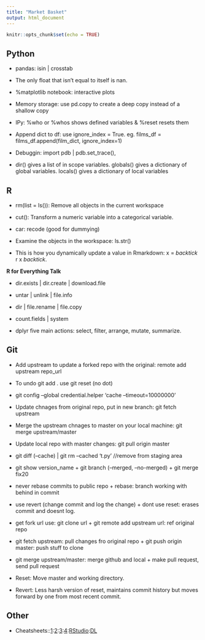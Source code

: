 ```yaml
---
title: "Market Basket"
output: html_document
---
```


```r
knitr::opts_chunk$set(echo = TRUE)
```

## Python

* pandas: isin | crosstab

* The only float that isn't equal to itself is nan.

* %matplotlib notebook: interactive plots

* Memory storage: use pd.copy to create a deep copy instead of a shallow copy

* IPy: %who or %whos shows defined variables & %reset resets them

* Append dict to df: use ignore_index = True. eg. films_df = films_df.append(film_dict, ignore_index=1)

* Debuggin: import pdb | pdb.set_trace(), 

* dir() gives a list of in scope variables. globals() gives a dictionary of global variables. locals() gives a dictionary of local variables

## R

* rm(list = ls()): Remove all objects in the current workspace

* cut(): Transform a numeric variable into a categorical variable.

* car: recode (good for dummying)

* Examine the objects in the workspace: ls.str()

* This is how you dynamically update a value in Rmarkdown: x = *backtick* r x *backtick*. 

**R for Everything Talk**

* dir.exists | dir.create | download.file

* untar | unlink | file.info

* dir | file.rename | file.copy

* count.fields | system

* dplyr five main actions: select, filter, arrange, mutate, summarize.

## Git

* Add upstream to update a forked repo with the original: remote add upstream repo_url 

* To undo git add . use git reset (no dot)

* git config --global credential.helper 'cache --timeout=10000000'

* Update chnages from original repo, put in new branch: git fetch upstream

* Merge the upstream chnages to master on your local machine: git merge upstream/master

* Update local repo with master changes: git pull origin master

* git diff (--cache) | git rm --cached 't.py' //remove from staging area

* git show version_name + git branch (--merged, --no-merged) + git merge fix20

* never rebase commits to public repo + rebase: branch working with behind in commit

* use revert (change commit and log the change) + dont use reset: erases commit and doesnt log.

* get fork url use: git clone url + git remote add upstream url: ref original repo

* git fetch upstream: pull changes fro original repo + git push origin master: push stuff to clone

* git merge upstream/master: merge github and local + make pull request, send pull request

* Reset: Move master and working directory.

* Revert: Less harsh version of reset, maintains commit history but moves forward by one from most recent commit.

## Other

* Cheatsheets::[1](https://startupsventurecapital.com/essential-cheat-sheets-for-machine-learning-and-deep-learning-researchers-efb6a8ebd2e5):[2](https://github.com/kailashahirwar/cheatsheets-ai):[3](https://github.com/juliangaal/python-cheat-sheet):[4](http://www.datasciencefree.com/cheatsheets.html):[RStudio](https://www.rstudio.com/resources/cheatsheets/):[DL](https://hackernoon.com/deep-learning-cheat-sheet-25421411e460)
